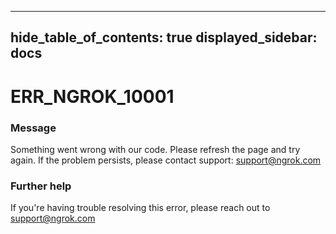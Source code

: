 

---
hide_table_of_contents: true
displayed_sidebar: docs
---


# ERR_NGROK_10001

### Message
Something went wrong with our code. Please refresh the page and try again. If the problem persists, please contact support: support@ngrok.com

<ErrorDetails error="err_ngrok_10001" />



### Further help
If you're having trouble resolving this error, please reach out to [support@ngrok.com](mailto:support@ngrok.com?subject=Help%20with%20ERR_NGROK_10001)

